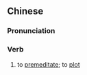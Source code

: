 ==Chinese==
{{zh-forms|s=蓄谋}}

===Pronunciation===
{{zh-pron
|m=xùmóu
|c=cuk1 mau4
|mn=qz:hiok-biô/xm,zz:hiok-bô͘/qz:thiok-biô/xm:thiok-bô͘
|cat=v
}}

===Verb===
{{zh-verb}}

# to [[premeditate]]; to [[plot]]
